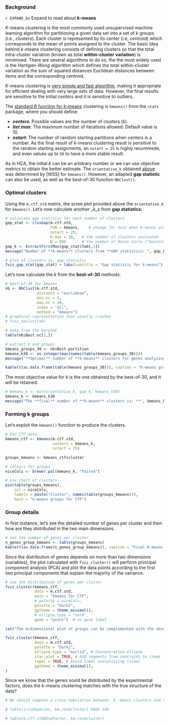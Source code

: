 ### Background

[START EXPANDIBLE]: #
`r EXPAND_bx` Expand to read about <b><i>k</i>-means</b></summary>

_K_-means clustering is the most commonly used unsupervised machine learning algorithm for partitioning a given data set into a set of _k_ groups (i.e., _clusters_). Each cluster is represented by its center (i.e, _centroid_) which corresponds to the mean of points assigned to the cluster. The basic idea behind _k_-means clustering consists of defining clusters so that the total intra-cluster variation (known as total **within-cluster variation**) is minimised. There are several algorithms to do so, the the most widely used is the _Hartigan-Wong algorithm_ which defines the total within-cluster variation as the sum of squared distances Euclidean distances between items and the corresponding centroid.

_K_-means clustering is [very simple and fast algorithm](https://compgenomr.github.io/book/clustering-grouping-samples-based-on-their-similarity.html), making it appropriate for efficient dealing with very large sets of data. However, the final results are sensitive to the initial _centers_ and it is sensitive to outliers.

The [standard R function for _k_-means](https://www.statology.org/k-means-clustering-in-r/) clustering is `kmeans()` from the `stats` package, where you should define:

* ***centers***: Possible values are the number of clusters (_k_).
* ***iter.max***: The maximum number of iterations allowed. Default value is 10.
* ***nstart***: The number of random starting partitions when centers is a number. As the final result of _k_-means clustering result is sensitive to the random starting assignments, an `nstart = 25` is highly recommede, and even values up to `50` to have a more stable result.

As in HCA, the initial _k_ can be an arbitrary number or we can use objective metrics to obtain the better estimate. The `orientative_k` obtained [above](#orientative-plots) was determined by [WSS] for `kmeans()`. However, an adapted **gap statistic** can also be used, as well as the best-of-30 function `NbClust()`.

</details> 
[END EXPANDIBLE]: #


### Optimal clusters

Using the `m.ctf.std` matrix, the scree plot provided above the `orientative_k` for `kmeans()`. Let's now calculate another _k_s from **gap statistics**:

```r
# calculate gap statistic for each number of clusters
gap_stat <- clusGap(m.ctf.std, 
                    FUN = kmeans,    # change for hcut when k-means are analysed
                    nstart = 25, 
                    K.max = 10,   # the number of clusters evaluated
                    B = 50)       # the number of Monte Carlo (“bootstrap”) samples
gap_k <- ExtractFirstMax(gap_stat$Tab[,3])
message("Number of **k-means** clusters from **GAP statistics: ", gap_k, "**")

# plot of clusters vs. gap statistic
fviz_gap_stat(gap_stat) + labs(subtitle = "Gap statistic for k-means")
```

Let's now calculate the _k_ from the **best-of-30** methods:

```r
# bext-of-30 for kmeans
nb <- NbClust(m.ctf.std, 
              distance = "euclidean", 
              min.nc = 2,
              max.nc = 10, 
              index = "all",
              method = "kmeans")
# graphical representation that usually crashes
# fviz_nbclust(nb)

# data from the barplot
table(nb$Best.nc[1,])

# extract k and groups
kmeans_groups_30 <- nb$Best.partition
kmeans_k30 <- as.integer(max(names(table(kmeans_groups_30))))
message("**Optimal** number of **k-means** clusters for genes analysing **30 methods** is: **", kmeans_k30, "**")

kable(t(as.data.frame(table(kmeans_groups_30))), caption = "K-means groups using the best-of-30 k")
```

The most objective value for _k_ is the one obtained by the best-of-30, and it will be retained.

```r
# kmeans_k <- min(orientative_k, gap_k, kmeans_k30)
kmeans_k <- kmeans_k30
message("The **final** number of **k-means** clusters is: **", kmeans_k, "**")
```



### Forming k groups

Let's exploit the `kmeans()` function to produce the clusters.

```r
# For CTF data
kmeans_ctf <- kmeans(m.ctf.std, 
                     centers = kmeans_k, 
                     nstart = 25)

groups_kmeans <- kmeans_ctf$cluster

# colours for groups
niceCols <- brewer.pal(kmeans_k, "Paired")

# pie chart of clusters
pie(table(groups_kmeans), 
    col = niceCols,
    labels = paste("Cluster", names(table(groups_kmeans))), 
    main = "k-means groups for CTF")
```


### Group details

In first instance, let's see the detailed number of genes per cluster and then how are they distributed in the two main dimensions.

```r
# see the number of genes per cluster
n_genes_group_kmeans <- table(groups_kmeans)
kable(t(as.data.frame(n_genes_group_kmeans)), caption = "Final K-means groups")
```

Since the distribution of genes depends on more than two dimensions (variables), the plot calculated with `fviz_cluster()` will perform principal component analysis (PCA) and plot the data points according to the first two principal components that explain the majority of the variance.

```r
# see the distribution of genes per cluster
fviz_cluster(kmeans_ctf, 
             data = m.ctf.std, 
             main = "kmeans for CTF",
             # palette = niceCols, 
             palette = "Dark2",
             ggtheme = theme_minimal(),
             # ellipse.type = "norm",
             geom = "point")  # no gene label
```


```r
cat("The bidimensional plot of groups can be complemented with the observation of each cluster **centroid** and the distances of genes belonging to each cluster. \n")

fviz_cluster(kmeans_ctf, 
             data = m.ctf.std,
             palette = "Dark2", 
             ellipse.type = "euclid", # Concentration ellipse 
             star.plot = TRUE, # Add segments from centroids to items 
             repel = TRUE, # Avoid label overplotting (slow)
             ggtheme = theme_minimal(),
)
```

Since we know that the genes sould be distributed by the experimental factors, does the _k_-means clustering matches with the true structure of the data? 


```r
# We should compute a cross-tabulation between _k_-means clusters and the experimental factors

# table(iris$Species, km.res$cluster) PAGE 149

# table(m.ctf.std$ExpFactor, km.res$cluster)
```
